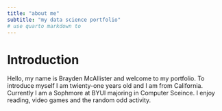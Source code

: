 ```yaml
---
title: "about me"
subtitle: "my data science portfolio"
# use quarto markdown to 
---
```


# Introduction
Hello, my name is Brayden McAllister and welcome to my portfolio. To introduce myself I am twienty-one years old and I am from California. Currently I am a Sophmore at BYUI majoring in Computer Sceince. I enjoy reading, video games and the random odd activity.


